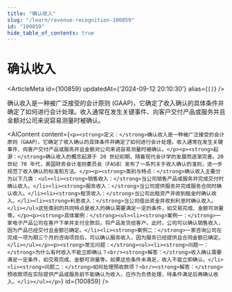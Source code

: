 ```yaml
---
title: "确认收入"
slug: "/learn/revenue-recognition-100859"
id: "100859"
hide_table_of_contents: true
---
```



# 确认收入

<ArticleMeta id={100859} updatedAt={'2024-09-12 20:10:30'} alias={`[]`} />
<div className='border-solid border-b border-t-0 my-4 border-[var(--ifm-color-gray-300)]' />

确认收入是一种被广泛接受的会计原则 (GAAP)，它确定了收入确认的具体条件并确定了如何进行会计处理。收入通常在发生关键事件、向客户交付产品或服务并且金额对公司来说容易测量时被确认。

<AIContent content={`<p><strong>定义：</strong>确认收入是一种被广泛接受的会计原则（GAAP），它确定了收入确认的具体条件并确定了如何进行会计处理。收入通常在发生关键事件、向客户交付产品或服务并且金额对公司来说容易测量时被确认。</p><p><strong>起源：</strong>确认收入的概念起源于 20 世纪初期，随着现代会计学的发展而逐渐完善。20 世纪 70 年代，美国财务会计准则委员会（FASB）发布了一系列关于收入确认的准则，进一步规范了收入确认的标准和方法。</p><p><strong>类别与特点：</strong>确认收入主要分为以下几类：<ul><li><strong>销售收入：</strong>当公司销售产品或服务并完成交付时确认收入。</li><li><strong>服务收入：</strong>当公司提供服务并完成服务合同时确认收入。</li><li><strong>租赁收入：</strong>当公司出租资产并收到租金时确认收入。</li><li><strong>利息收入：</strong>当公司借出资金并收到利息时确认收入。</li></ul>这些类别的共同特点是收入的确认需要满足一定的条件，如交易完成、金额可测量等。</p><p><strong>具体案例：</strong><ul><li><strong>案例一：</strong>一家电子产品公司在客户下单并支付全款后，将产品发货给客户。此时，公司可以确认销售收入，因为产品已经交付且金额已确定。</li><li><strong>案例二：</strong>一家咨询公司在完成一项为期三个月的咨询项目后，可以确认服务收入，因为服务已经提供且合同金额已确定。</li></ul></p><p><strong>常见问题：</strong><ul><li><strong>问题一：</strong>为什么有时收入不能立即确认？<br/><strong>解答：</strong>收入确认需要满足一定条件，如交易完成、金额可测量等。如果这些条件未满足，收入不能立即确认。</li><li><strong>问题二：</strong>如何处理预收款项？<br/><strong>解答：</strong>预收款项在实际提供产品或服务前不能确认为收入，应作为负债处理，待条件满足后再确认收入。</li></ul></p>`} id={100859} />
